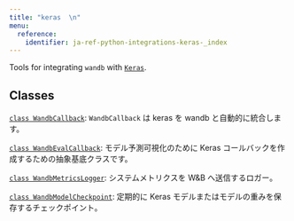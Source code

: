 ```yaml
---
title: "keras  \n"
menu:
  reference:
    identifier: ja-ref-python-integrations-keras-_index
---
```


Tools for integrating `wandb` with [`Keras`](https://keras.io/).

## Classes

[`class WandbCallback`](/ja/ref/python/integrations/keras/wandbcallback/): `WandbCallback` は keras を wandb と自動的に統合します。

[`class WandbEvalCallback`](/ja/ref/python/integrations/keras/wandbevalcallback/): モデル予測可視化のために Keras コールバックを作成するための抽象基底クラスです。

[`class WandbMetricsLogger`](/ja/ref/python/integrations/keras/wandbmetricslogger/): システムメトリクスを W&B へ送信するロガー。

[`class WandbModelCheckpoint`](/ja/ref/python/integrations/keras/wandbmodelcheckpoint/): 定期的に Keras モデルまたはモデルの重みを保存するチェックポイント。